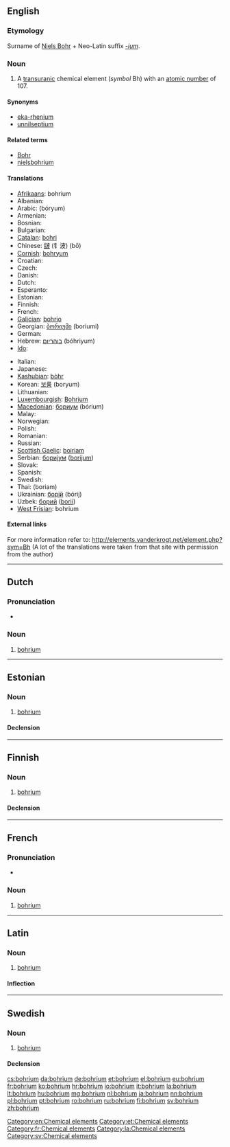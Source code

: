 {{also|Bohrium}}
==English==
{{elements|Bh|seaborgium|Sg|hassium|Hs}}

===Etymology===
Surname of [[w:Niels Bohr|Niels Bohr]] + Neo-Latin suffix ''[[-ium]]''.

===Noun===
{{en-noun|-}}
{{wikipedia}}

# A [[transuranic]] chemical element (''symbol'' Bh) with an [[atomic number]] of 107.

====Synonyms====
* [[eka-rhenium]] {{qualifier|used before the element was discovered}}
* [[unnilseptium]] {{qualifier|used before the element was officially named}}

====Related terms====
* [[w:Niels Bohr|Bohr]]
* [[nielsbohrium]]

====Translations====
{{trans-top|chemical element}}
* [[Afrikaans]]: bohrium
* Albanian: {{t-|sq|borium|xs=Albanian}}
* Arabic: {{Arab|[[بوريوم]]}} (bóryum) {{m}}
* Armenian: {{t-|hy|բորիում|tr=borium}}
* Bosnian: {{t-|bs|bohrij}}
* Bulgarian: {{t-|bg|борий|m|tr=bóriî}}
* [[Catalan]]: [[bohri]]
* Chinese: [[𨨏]] (钅波) (bō)
* [[Cornish]]: [[bohryum]]
* Croatian: {{t+|hr|bohrij}}
* Czech: {{t+|cs|bohrium}}
* Danish: {{t-|da|bohrium}}
* Dutch: {{t+|nl|bohrium|n}}
* Esperanto: {{t-|eo|borio|xs=Esperanto}}
* Estonian: {{t+|et|bohrium}}
* Finnish: {{t+|fi|bohrium}}
* French: {{t+|fr|bohrium|m}}
* [[Galician]]: [[bohrio]]
* Georgian: [[ბორიუმი]] (boriumi)
* German: {{t+|de|Bohrium|n}}
* Hebrew: [[בוהריום]] (bóhriyum)
* [[Ido]]: {{t+|io|borio|xs=Ido}}
{{trans-mid}}
* Italian: {{t+|it|bohrio|m}}
* Japanese: {{t+|ja|ボーリウム|tr=bōriumu}}
* [[Kashubian]]: [[bòhr]]
* Korean: [[보륨]] (boryum)
* Lithuanian: {{t+|lt|boris|xs=Lithuanian}}
* [[Luxembourgish]]: [[Bohrium]] {{n}}
* [[Macedonian]]: [[бориум]] (bórium) {{m}}
* Malay: {{t-|ms|bohrium|xs=Malay}}
* Norwegian: {{t-|no|bohrium}}
* Polish: {{t+|pl|bohr|m}}
* Romanian: {{t+|ro|bohriu|n}}
* Russian: {{t+|ru|борий|m|tr=bórij}}
* [[Scottish Gaelic]]: [[boiriam]]
* Serbian: [[бориjум]] ([[borijum]]) {{m}}
* Slovak: {{t-|sk|bohrium}}
* Spanish: {{t+|es|bohrio|m}}
* Swedish: {{t+|sv|bohrium|n}}
* Thai: {{Thai|[[มอหเรียม]]}} (boriam)
* Ukrainian: [[борiй]] (bórij) {{m}}
* Uzbek: [[борий]] ([[borii]])
* [[West Frisian]]: bohrium
{{trans-bottom}}

====External links====
For more information refer to:
http://elements.vanderkrogt.net/element.php?sym=Bh
(A lot of the translations were taken from that site with permission from the author)

[[Category:en:Chemical elements]]

----

==Dutch==
{{wikipedia|lang=nl}}
{{elements|Bh|seaborgium|Sg|hassium|Hs|lang=nl}}

===Pronunciation===
* {{audio|Nl-bohrium.ogg|Audio}}

===Noun===
{{nl-noun|n|-|-}}

# [[#English|bohrium]]

----

==Estonian==

===Noun===
{{et-noun|bohriumi|bohriumi|par2=bohriumit}}

# [[#English|bohrium]]

====Declension====
{{et-decl-seminar|bohrium}}
{{et-decl-redel|bohrium}}

[[Category:et:Chemical elements]]

----

==Finnish==
{{wikipedia|lang=fi}}

===Noun===
{{fi-noun}}

# [[#English|bohrium]]

====Declension====
{{fi-decl-risti|bohrium|i=0}}

----

==French==

===Pronunciation===
* {{IPA|/bɔ.ʁjɔm/|lang=fr}}

===Noun===
{{fr-noun|m}}

# [[bohrium#English|bohrium]]

[[Category:fr:Chemical elements]]

----

==Latin==
{{wikipedia|lang=la}}

===Noun===
{{la-noun|bohrium|bohrii|bohriī|n|second}}

# [[#English|bohrium]]

====Inflection====
{{la-decl-2nd-N|bohri}}

[[Category:la:Chemical elements]]

----

==Swedish==
{{wikipedia|lang=sv}}

===Noun===
{{sv-noun|g=n|-}}

# [[#English|bohrium]]

====Declension====
{{sv-noun-unc-irreg-n|2=bohriumet}}

[[Category:sv:Chemical elements]]

[[cs:bohrium]]
[[da:bohrium]]
[[de:bohrium]]
[[et:bohrium]]
[[el:bohrium]]
[[eu:bohrium]]
[[fr:bohrium]]
[[ko:bohrium]]
[[hr:bohrium]]
[[io:bohrium]]
[[it:bohrium]]
[[la:bohrium]]
[[lt:bohrium]]
[[hu:bohrium]]
[[mg:bohrium]]
[[nl:bohrium]]
[[ja:bohrium]]
[[nn:bohrium]]
[[pl:bohrium]]
[[pt:bohrium]]
[[ro:bohrium]]
[[ru:bohrium]]
[[fi:bohrium]]
[[sv:bohrium]]
[[zh:bohrium]]
